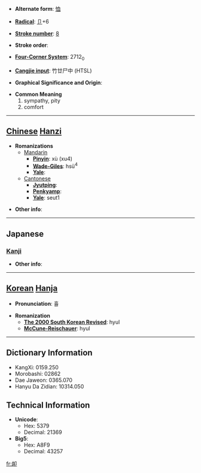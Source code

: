 * '''Alternate form''': [[恤]]

* '''[[Wiktionary:Chinese radical index| Radical]]''': [[Wiktionary:Chinese radical index 卩|卩]]+6

* '''[[Wiktionary:Chinese total strokes index|Stroke number]]''': [[Wiktionary:Chinese total strokes index 8|8]]

* '''Stroke order''': 

* '''[[Wiktionary:Chinese four corner index|Four-Corner System]]''': 2712<sub>0</sub>

* '''[[Wiktionary:Chinese Cangjie index|Cangjie input]]''': 竹廿尸中 (HTSL)

* '''Graphical Significance and Origin''': 

* '''Common Meaning'''
*#sympathy, pity
*# comfort


----

== [[Chinese]] [[Hanzi]] ==

* '''Romanizations'''
** [[Mandarin]]
*** '''[[Pinyin]]''': xù (xu4)
*** '''[[Wade-Giles]]''': hsü<sup>4</sup>
*** '''[[Yale]]''': 
**[[Cantonese]]
***'''[[Jyutping]]''':
***'''[[Penkyamp]]''': 
***'''[[Yale]]''': seut1

* '''Other info''': 

----

==Japanese==
===[[Kanji]]===
{{kanji|on readings=[[じゅつ]] (jutsu), [[しゅつ]] (shutsu), [[しゅち]] (shuchi), [[そつ]] (sotsu)|kun readings=[[うれえる]] (ureeru)}}

* '''Other info''':  

----

== [[Korean]] [[Hanja]] ==

* '''Pronunciation''': 휼

* '''Romanization'''
** '''[[The 2000 South Korean Revised Romanization|The 2000 South Korean Revised]]''': hyul
** '''[[McCune-Reischauer]]''': hyul

----

== Dictionary Information ==

* KangXi: 0159.250
* Morobashi: 02862
* Dae Jaweon: 0365.070
* Hanyu Da Zidian: 10314.050

== Technical Information ==

* '''Unicode''':
** Hex: 5379
** Decimal: 21369
* '''Big5''':
** Hex: A8F9
** Decimal: 43257

[[fr:卹]]